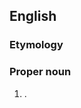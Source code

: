 ==English==

===Etymology===
{{der|en|ar|هِنْدَاوِيّ||Indian}}

===Proper noun===
{{en-proper noun}}

# {{surname|en|from=Arabic}}.